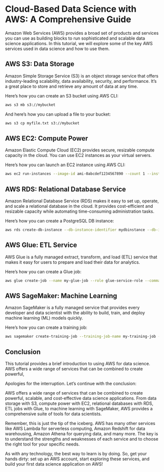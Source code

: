 # Cloud-Based Data Science with AWS: A Comprehensive Guide

Amazon Web Services (AWS) provides a broad set of products and services you can use as building blocks to run sophisticated and scalable data science applications. In this tutorial, we will explore some of the key AWS services used in data science and how to use them.

## AWS S3: Data Storage

Amazon Simple Storage Service (S3) is an object storage service that offers industry-leading scalability, data availability, security, and performance. It's a great place to store and retrieve any amount of data at any time.

Here's how you can create an S3 bucket using AWS CLI:

``` bash
aws s3 mb s3://mybucket
```

And here's how you can upload a file to your bucket:

``` bash
aws s3 cp myfile.txt s3://mybucket
```

## AWS EC2: Compute Power

Amazon Elastic Compute Cloud (EC2) provides secure, resizable compute capacity in the cloud. You can use EC2 instances as your virtual servers.

Here's how you can launch an EC2 instance using AWS CLI:

``` bash
aws ec2 run-instances --image-id ami-0abcdef1234567890 --count 1 --instance-type t2.micro --key-name MyKeyPair --security-group-ids sg-903004f8 --subnet-id subnet-6e7f829e
```

## AWS RDS: Relational Database Service

Amazon Relational Database Service (RDS) makes it easy to set up, operate, and scale a relational database in the cloud. It provides cost-efficient and resizable capacity while automating time-consuming administration tasks.

Here's how you can create a PostgreSQL DB instance:

``` bash
aws rds create-db-instance --db-instance-identifier mydbinstance --db-instance-class db.t2.micro --engine postgres --master-username myawsuser --master-user-password myawspassword --allocated-storage 20
```

## AWS Glue: ETL Service

AWS Glue is a fully managed extract, transform, and load (ETL) service that makes it easy for users to prepare and load their data for analytics.

Here's how you can create a Glue job:

``` bash
aws glue create-job --name my-glue-job --role glue-service-role --command Name=glueetl,ScriptLocation=s3://mybucket/myscript.py
```

## AWS SageMaker: Machine Learning

Amazon SageMaker is a fully managed service that provides every developer and data scientist with the ability to build, train, and deploy machine learning (ML) models quickly.

Here's how you can create a training job:

``` bash
aws sagemaker create-training-job --training-job-name my-training-job --algorithm-specification TrainingImage=382416733822.dkr.ecr.us-west-2.amazonaws.com/linear-learner:latest,TrainingInputMode=File --role-arn arn:aws:iam::123456789012:role/service-role/AmazonSageMaker-ExecutionRole-20180117T115521 --input-data-config ChannelName=train,DataSource={S3DataSource={S3DataType=S3Prefix,S3Uri=s3://mybucket/train,S3DataDistributionType=FullyReplicated}},ContentType=text/csv,CompressionType=None,RecordWrapperType=None,InputMode=File --output-data-config S3OutputPath=s3://mybucket/output --resource-config InstanceType=ml.c4.xlarge,InstanceCount=1,VolumeSizeInGB=10 --stopping-condition MaxRuntimeInSeconds=3600
```

## Conclusion

This tutorial provides a brief introduction to using AWS for data science. AWS offers a wide range of services that can be combined to create powerful,

Apologies for the interruption. Let's continue with the conclusion:

AWS offers a wide range of services that can be combined to create powerful, scalable, and cost-effective data science applications. From data storage with S3, compute power with EC2, relational databases with RDS, ETL jobs with Glue, to machine learning with SageMaker, AWS provides a comprehensive suite of tools for data scientists.

Remember, this is just the tip of the iceberg. AWS has many other services like AWS Lambda for serverless computing, Amazon Redshift for data warehousing, Amazon Athena for querying data, and many more. The key is to understand the strengths and weaknesses of each service and to choose the right tool for your specific needs.

As with any technology, the best way to learn is by doing. So, get your hands dirty: set up an AWS account, start exploring these services, and build your first data science application on AWS!
